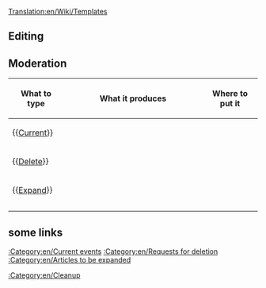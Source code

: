 [[Translation:en/Wiki/Templates]]
==Editing==

==Moderation==
{| border=1 cellspacing=0 cellpadding=3 
!width=80| What to type 
!width=55%| What it produces 
!Where to put it
|-
|{{[[Template:en/Current|Current]]}}
|
|
|-
|{{[[Template:en/Delete|Delete]]}}
|
|
|-
|{{[[Template:en/Expand|Expand]]}}
|
|
|-
|
|
|
|-
|
|
|
|}


==some links==
[[:Category:en/Current events]]
[[:Category:en/Requests for deletion]]
[[:Category:en/Articles to be expanded]]


[[:Category:en/Cleanup]]